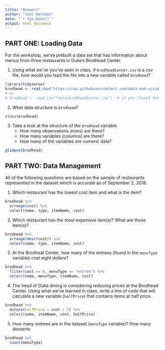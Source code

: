 ```yaml
---
title: "Answers"
author: "Joel Herndon"
date: "`r Sys.Date()`"
output: html_document
---
```


## PART ONE: Loading Data

For the workshop, we've prebuilt a data set that has information about menus from three restaurants in Duke's Brodhead Center.  

1. Using what we've you've seen in class, if `brodheadCenter.csv` is a csv file, how would you load the file into a new variable called `brodhead`?

```r
library(tidyverse)
brodhead <- read_csv("https://raw.githubusercontent.com/data-and-visualization/Intro2R/master/data/brodheadCenter.csv")
# or 
# brodhead <- read_csv("data/brodheadCenter.csv")  # if you cloned the repository
```

2. What data structure is `brodhead`?

```r
class(brodhead)
```


3. Take a look at the structure of the `brodhead` variable.
    - How many observations (rows) are there?
    - How many variables (columns) are there?
    - How many of the variables are numeric data?
    
```r
glimpse(brodhead)
```


## PART TWO: Data Management

All of the following questions are based on the sample of restaurants represented in the dataset which is accurate as of September 2, 2016.

1. Which restaurant has the lowest cost item and what is the item?

```r
brodhead %>% 
  arrange(cost) %>% 
  select(name, type, itemName, cost)
```


2. Which restaurant has the most expensive item(s)?  What are those item(s)?

```r
brodhead %>% 
  arrange(desc(cost)) %>% 
  select(name, type, itemName, cost)
```


3. At the Brodheat Center, how many of the entrees (found in the `menuType` variable) cost eight dollars?

```r
brodhead %>% 
  filter(cost == 8, menuType == "entree") %>% 
  select(name, menuType, itemName, cost)
```


4. The head of Duke dining is considering reducing prices at the Brodhead Center. Using what we've learned in class, write a line of code that will calculate a new variable (`halfPrice`) that contains items at half price.

```r
brodhead %>% 
  mutate(halfPrice = cost / 2) %>% 
  select(name, itemName, cost, halfPrice)
```


5. How many entrees are in the dataset (`menuType` variable)? How many desserts 
```r
brodhead %>% 
  count(menuType)
```

